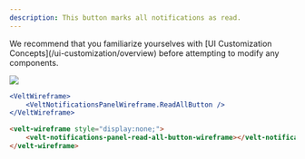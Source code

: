 ```yaml
---
description: This button marks all notifications as read.
---
```


<Note>
We recommend that you familiarize yourselves with [UI Customization Concepts](/ui-customization/overview) before attempting to modify any components.
</Note>

![](/images/customization/notifications-read-all-button.png)

<RequestExample>

```jsx React / Next.js
<VeltWireframe>
    <VeltNotificationsPanelWireframe.ReadAllButton />
</VeltWireframe>
```

```HTML HTML
<velt-wireframe style="display:none;">
    <velt-notifications-panel-read-all-button-wireframe></velt-notifications-panel-read-all-button-wireframe>
</velt-wireframe>
```
</RequestExample>

